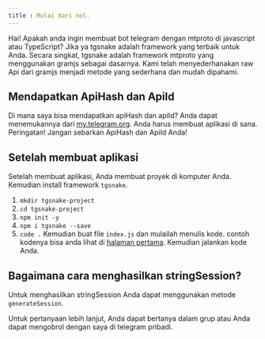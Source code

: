 ```yaml
--- 
title : Mulai dari nol.
--- 
```

Hai! Apakah anda ingin membuat bot telegram dengan mtproto di javascript atau TypeScript? Jika ya tgsnake adalah framework yang terbaik untuk Anda. Secara singkat, tgsnake adalah framework mtproto yang menggunakan gramjs sebagai dasarnya. Kami telah menyederhanakan raw Api dari gramjs menjadi metode yang sederhana dan mudah dipahami.
## Mendapatkan ApiHash dan ApiId
Di mana saya bisa mendapatkan apiHash dan apiId?
Anda dapat menemukannya dari [my.telegram.org](https://my.telegram.org). Anda harus membuat aplikasi di sana. Peringatan! Jangan sebarkan ApiHash dan ApiId Anda!
## Setelah membuat aplikasi
Setelah membuat aplikasi, Anda membuat proyek di komputer Anda. Kemudian install framework `tgsnake`.
1. `mkdir tgsnake-project`
2. `cd tgsnake-project`
3. `npm init -y`
4. `npm i tgsnake --save`
5. `code .`
Kemudian buat file `index.js` dan mulailah menulis kode. contoh kodenya bisa anda lihat di [halaman pertama](/). Kemudian jalankan kode Anda.
## Bagaimana cara menghasilkan stringSession?
Untuk menghasilkan stringSession Anda dapat menggunakan metode `generateSession`.
   
Untuk pertanyaan lebih lanjut, Anda dapat bertanya dalam grup atau Anda dapat mengobrol dengan saya di telegram pribadi.